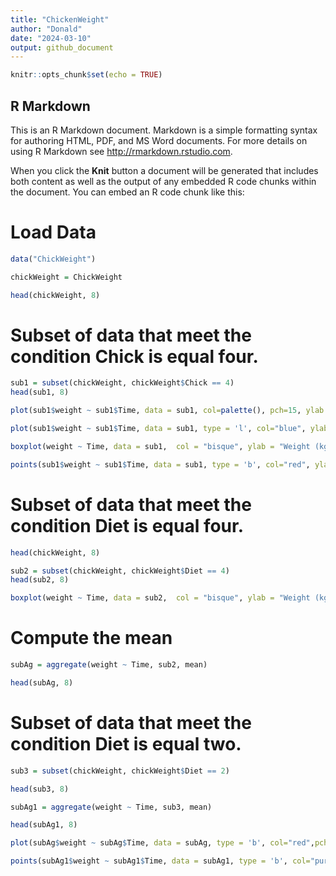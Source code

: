 ```yaml
---
title: "ChickenWeight"
author: "Donald"
date: "2024-03-10"
output: github_document
---
```


```r
knitr::opts_chunk$set(echo = TRUE)
```

## R Markdown

This is an R Markdown document. Markdown is a simple formatting syntax for authoring HTML, PDF, and MS Word documents. For more details on using R Markdown see <http://rmarkdown.rstudio.com>.

When you click the **Knit** button a document will be generated that includes both content as well as the output of any embedded R code chunks within the document. You can embed an R code chunk like this:

# Load Data
```r
data("ChickWeight")

chickWeight = ChickWeight

head(chickWeight, 8)
```

# Subset of data that meet the condition Chick is equal four.
```r
sub1 = subset(chickWeight, chickWeight$Chick == 4)
head(sub1, 8)
```

```r
plot(sub1$weight ~ sub1$Time, data = sub1, col=palette(), pch=15, ylab = "Weight (kg)", xlab = "Time (hr)")

```
```r
plot(sub1$weight ~ sub1$Time, data = sub1, type = 'l', col="blue", ylab = "Weight (kg)", xlab = "Time (hr)")
```

```r
boxplot(weight ~ Time, data = sub1,  col = "bisque", ylab = "Weight (kg)", xlab = "Time (hr)")

points(sub1$weight ~ sub1$Time, data = sub1, type = 'b', col="red", ylab = "Weight (kg)", xlab = "Time (hr)")

```
# Subset of data that meet the condition Diet is equal four.
```r
head(chickWeight, 8)

sub2 = subset(chickWeight, chickWeight$Diet == 4)
head(sub2, 8)

```

```r
boxplot(weight ~ Time, data = sub2,  col = "bisque", ylab = "Weight (kg)", xlab = "Time (hr)")

```
# Compute the mean
```r
subAg = aggregate(weight ~ Time, sub2, mean)

head(subAg, 8)
```
# Subset of data that meet the condition Diet is equal two.
```r
sub3 = subset(chickWeight, chickWeight$Diet == 2)

head(sub3, 8)
```

```r
subAg1 = aggregate(weight ~ Time, sub3, mean)

head(subAg1, 8)
```


```r
plot(subAg$weight ~ subAg$Time, data = subAg, type = 'b', col="red",pch=15, ylab = "Weight (kg)", xlab = "Time (hr)")

points(subAg1$weight ~ subAg1$Time, data = subAg1, type = 'b', col="purple",pch=19, ylab = "Weight (kg)", xlab = "Time (hr)")

```

